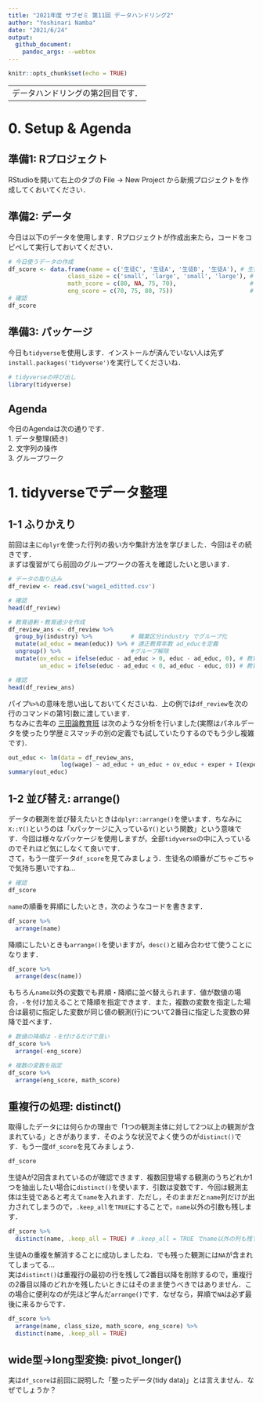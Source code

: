 ```yaml
---
title: "2021年度 サブゼミ 第11回 データハンドリング2"
author: "Yoshinari Namba"
date: "2021/6/24"
output: 
  github_document:
    pandoc_args: --webtex
---
```


```r
knitr::opts_chunk$set(echo = TRUE)
```

---
データハンドリングの第2回目です．
---


# 0. Setup & Agenda

## 準備1: Rプロジェクト
RStudioを開いて右上のタブの File -> New Project から新規プロジェクトを作成してくおいてください．

## 準備2: データ
今日は以下のデータを使用します．Rプロジェクトが作成出来たら，コードをコピペして実行しておいてください．

```r
# 今日使うデータの作成
df_score <- data.frame(name = c('生徒C', '生徒A', '生徒B', '生徒A'), # 生徒名
                 class_size = c('small', 'large', 'small', 'large'), # 学級規模
                 math_score = c(80, NA, 75, 70),                     # 数学の点数
                 eng_score = c(70, 75, 80, 75))                      # 英語の点数
# 確認
df_score
```

## 準備3: パッケージ
今日も`tidyverse`を使用します．インストールが済んでいない人は先ず`install.packages('tidyverse')`を実行してくださいね．

```r
# tidyverseの呼び出し
library(tidyverse)
```

## Agenda
今日のAgendaは次の通りです．  
1. データ整理(続き)  
2. 文字列の操作  
3. グループワーク  

# 1. tidyverseでデータ整理

## 1-1 ふりかえり
前回は主に`dplyr`を使った行列の扱い方や集計方法を学びました．今回はその続きです．  
まずは復習がてら前回のグループワークの答えを確認したいと思います．

```r
# データの取り込み
df_review <- read.csv('wage1_editted.csv')

# 確認
head(df_review) 

# 教育過剰・教育過少を作成
df_review_ans <- df_review %>% 
  group_by(industry) %>%           # 職業区分industry でグループ化
  mutate(ad_educ = mean(educ)) %>% # 適正教育年数 ad_educを定義
  ungroup() %>%                    #グループ解除
  mutate(ov_educ = ifelse(educ - ad_educ > 0, educ - ad_educ, 0), # 教育過剰年数 ov_educを定義
         un_educ = ifelse(educ - ad_educ < 0, ad_educ - educ, 0)) # 教育過少年数 un_educを定義

# 確認
head(df_review_ans) 
```
パイプ` %>% `の意味を思い出しておいてくださいね．上の例では`df_review`を次の行のコマンドの第1引数に渡しています．  
ちなみに去年の
[三田論教育班](https://43c49aa2-d9d5-427b-b96b-9dc3dd5a6113.filesusr.com/ugd/a2f719_ede0c36e7b5742dabc5e980cd0503287.pdf)
は次のような分析を行いました(実際はパネルデータを使ったり学歴ミスマッチの別の定義でも試していたりするのでもう少し複雑です)．
```r
out_educ <- lm(data = df_review_ans, 
               log(wage) ~ ad_educ + un_educ + ov_educ + exper + I(exper^2) + female + married)
summary(out_educ)
```

## 1-2 並び替え: arrange()
データの観測を並び替えたいときは`dplyr::arrange()`を使います．ちなみに`X::Y()`というのは「`X`パッケージに入っている`Y()`という関数」という意味です．今回は様々なパッケージを使用しますが，全部`tidyverse`の中に入っているのでそれほど気にしなくて良いです．  
さて，もう一度データ`df_score`を見てみましょう．生徒名の順番がごちゃごちゃで気持ち悪いですね...
```r
# 確認
df_score
```
`name`の順番を昇順にしたいとき，次のようなコードを書きます．
```r
df_score %>% 
  arrange(name)
```
降順にしたいときも`arrange()`を使いますが，`desc()`と組み合わせて使うことになります．
```r
df_score %>% 
  arrange(desc(name))
```

もちろん`name`以外の変数でも昇順・降順に並べ替えられます．値が数値の場合，`-`を付け加えることで降順を指定できます．また，複数の変数を指定した場合は最初に指定した変数が同じ値の観測(行)について2番目に指定した変数の昇降で並べます．
```r
# 数値の降順は -を付けるだけで良い
df_score %>% 
  arrange(-eng_score)

# 複数の変数を指定
df_score %>% 
  arrange(eng_score, math_score)
```

## 重複行の処理: distinct()
取得したデータには何らかの理由で「1つの観測主体に対して2つ以上の観測が含まれている」ときがあります．そのような状況でよく使うのが`distinct()`です．もう一度`df_score`を見てみましょう．
```r
df_score
```
生徒Aが2回含まれているのが確認できます．複数回登場する観測のうちどれか1つを抽出したい場合に`distinct()`を使います．引数は変数です．今回は観測主体は生徒であると考えて`name`を入れます．ただし，そのままだと`name`列だけが出力されてしまうので，`.keep_all`を`TRUE`にすることで，`name`以外の引数も残します．
```r
df_score %>% 
  distinct(name, .keep_all = TRUE) # .keep_all = TRUE でname以外の列も残す
```
生徒Aの重複を解消することに成功しましたね．でも残った観測には`NA`が含まれてしまってる...  
実は`distinct()`は重複行の最初の行を残して2番目以降を削除するので，重複行の2番目以降のどれかを残したいときにはそのまま使うべきではありません．この場合に便利なのが先ほど学んだ`arrange()`です．なぜなら，昇順で`NA`は必ず最後に来るからです．
```r
df_score %>% 
  arrange(name, class_size, math_score, eng_score) %>% 
  distinct(name, .keep_all = TRUE)
```

## wide型->long型変換: pivot_longer()
実は`df_score`は前回に説明した「整ったデータ(tidy data)」とは言えません．なぜでしょうか？











